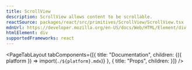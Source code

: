 ```yaml
---
title: ScrollView
description: ScrollView allows content to be scrollable.
reactSource: packages/react/src/primitives/ScrollView/ScrollView.tsx
mdnUrl: https://developer.mozilla.org/en-US/docs/Web/HTML/Element/div
htmlElement: div
supportedFrameworks: react
---
```



<PageTabLayout 
  tabComponents={[{
    title: "Documentation", 
    children: <Fragment>{({ platform }) => import(`./${platform}.mdx`)}</Fragment>
  },
  {
    title: "Props", 
    children: <PropsTab propsData={propsData} />
  }]}
/>
        